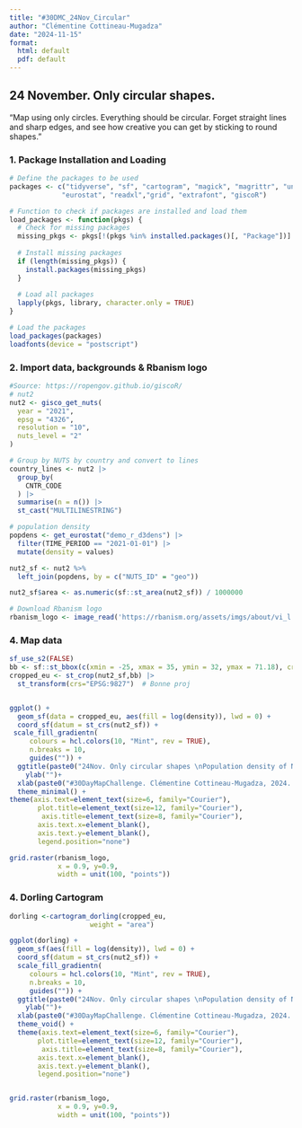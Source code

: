 ```yaml
---
title: "#30DMC_24Nov_Circular"
author: "Clémentine Cottineau-Mugadza"
date: "2024-11-15"
format: 
  html: default
  pdf: default
---
```


## 24 November. Only circular shapes. 

"Map using only circles. Everything should be circular. Forget straight lines and sharp edges, and see how creative you can get by sticking to round shapes."

### 1. Package Installation and Loading

```r
# Define the packages to be used
packages <- c("tidyverse", "sf", "cartogram", "magick", "magrittr", "units",
             "eurostat", "readxl","grid", "extrafont", "giscoR")

# Function to check if packages are installed and load them
load_packages <- function(pkgs) {
  # Check for missing packages
  missing_pkgs <- pkgs[!(pkgs %in% installed.packages()[, "Package"])]
  
  # Install missing packages
  if (length(missing_pkgs)) {
    install.packages(missing_pkgs)
  }
  
  # Load all packages
  lapply(pkgs, library, character.only = TRUE)
}

# Load the packages
load_packages(packages)
loadfonts(device = "postscript")


```

### 2. Import data, backgrounds & Rbanism logo

```r
#Source: https://ropengov.github.io/giscoR/
# nut2
nut2 <- gisco_get_nuts(
  year = "2021",
  epsg = "4326",
  resolution = "10",
  nuts_level = "2"
)

# Group by NUTS by country and convert to lines
country_lines <- nut2 |>
  group_by(
    CNTR_CODE
  ) |>
  summarise(n = n()) |>
  st_cast("MULTILINESTRING")

# population density
popdens <- get_eurostat("demo_r_d3dens") |>
  filter(TIME_PERIOD == "2021-01-01") |>
  mutate(density = values)

nut2_sf <- nut2 %>%
  left_join(popdens, by = c("NUTS_ID" = "geo"))

nut2_sf$area <- as.numeric(sf::st_area(nut2_sf)) / 1000000

# Download Rbanism logo
rbanism_logo <- image_read('https://rbanism.org/assets/imgs/about/vi_l.jpg')
```

### 4. Map data

```r
sf_use_s2(FALSE)
bb <- sf::st_bbox(c(xmin = -25, xmax = 35, ymin = 32, ymax = 71.18), crs = st_crs(nut2_sf))
cropped_eu <- st_crop(nut2_sf,bb) |>
  st_transform(crs="EPSG:9827")  # Bonne proj


ggplot() +
  geom_sf(data = cropped_eu, aes(fill = log(density)), lwd = 0) +
  coord_sf(datum = st_crs(nut2_sf)) +
 scale_fill_gradientn(
     colours = hcl.colors(10, "Mint", rev = TRUE),
     n.breaks = 10,
     guides("")) +
  ggtitle(paste0("24Nov. Only circular shapes \nPopulation density of NUTS2 regions.")) +
    ylab("")+
  xlab(paste0("#30DayMapChallenge. Clémentine Cottineau-Mugadza, 2024. \nData: giscoR © EuroGeographics for administrative boundaries")) +
  theme_minimal() +
theme(axis.text=element_text(size=6, family="Courier"),
       plot.title=element_text(size=12, family="Courier"),
        axis.title=element_text(size=8, family="Courier"),
       axis.text.x=element_blank(),
       axis.text.y=element_blank(),
       legend.position="none") 

grid.raster(rbanism_logo,
            x = 0.9, y=0.9,
            width = unit(100, "points"))

```
### 4. Dorling Cartogram
```r

dorling <-cartogram_dorling(cropped_eu,
                    weight = "area")

ggplot(dorling) +
  geom_sf(aes(fill = log(density)), lwd = 0) +
  coord_sf(datum = st_crs(nut2_sf)) +
  scale_fill_gradientn(
     colours = hcl.colors(10, "Mint", rev = TRUE),
     n.breaks = 10,
     guides("")) +
  ggtitle(paste0("24Nov. Only circular shapes \nPopulation density of NUTS2 regions.")) +
    ylab("")+
  xlab(paste0("#30DayMapChallenge. Clémentine Cottineau-Mugadza, 2024. \nData: giscoR © EuroGeographics for administrative boundaries")) +
  theme_void() +
  theme(axis.text=element_text(size=6, family="Courier"),
       plot.title=element_text(size=12, family="Courier"),
        axis.title=element_text(size=8, family="Courier"),
       axis.text.x=element_blank(),
       axis.text.y=element_blank(),
       legend.position="none") 


grid.raster(rbanism_logo,
            x = 0.9, y=0.9,
            width = unit(100, "points"))
 
```

